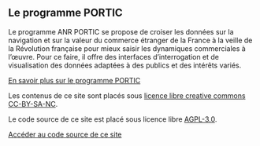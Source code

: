 <div className="column">

## Le programme PORTIC

Le programme ANR PORTIC se propose de croiser les données sur la navigation et sur la valeur du commerce étranger de la France à la veille de la Révolution française pour mieux saisir les dynamiques commerciales à l’œuvre. Pour ce faire, il offre des interfaces d’interrogation et de visualisation des données adaptées à des publics et des intérêts variés.

[En savoir plus sur le programme PORTIC](https://anr.portic.fr/)

</div>
<div className="column">

Les contenus de ce site sont placés sous [licence libre creative commons CC-BY-SA-NC](https://creativecommons.org/licenses/by-nc-sa/3.0/fr/).

Le code source de ce site est placé sous licence libre [AGPL-3.0](https://www.gnu.org/licenses/agpl-3.0.fr.html).

[Accéder au code source de ce site](https://github.com/medialab/portic-storymaps-2021/)

</div>